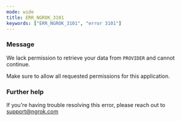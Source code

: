 ```yaml
---
mode: wide
title: ERR_NGROK_3101
keywords: ["ERR_NGROK_3101", "error 3101"]
---
```



### Message

We lack permission to retrieve your data from `PROVIDER` and cannot continue.

Make sure to allow all requested permissions for this application.

<ErrorDetails />

### Further help

If you're having trouble resolving this error, please reach out to [support@ngrok.com](mailto:support@ngrok.com?subject=Help%20with%20ERR_NGROK_3101)
